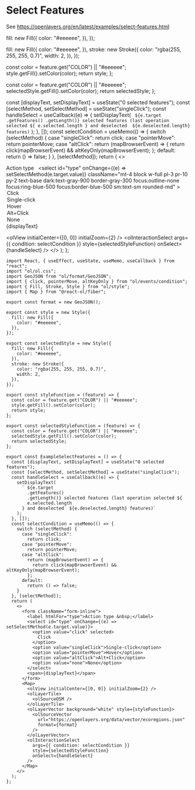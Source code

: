# Select Features

See https://openlayers.org/en/latest/examples/select-features.html



  fill: new Fill({
    color: "#eeeeee",
  }),
});

  fill: new Fill({
    color: "#eeeeee",
  }),
  stroke: new Stroke({
    color: "rgba(255, 255, 255, 0.7)",
    width: 2,
  }),
});

  const color = feature.get("COLOR") || "#eeeeee";
  style.getFill().setColor(color);
  return style;
};

  const color = feature.get("COLOR") || "#eeeeee";
  selectedStyle.getFill().setColor(color);
  return selectedStyle;
};

  const [displayText, setDisplayText] = useState("0 selected features");
  const [selectMethod, setSelectMethod] = useState("singleClick");
  const handleSelect = useCallback((e) => {
    setDisplayText(
      ` ${e.target
        .getFeatures()
        .getLength()} selected features (last operation selected ${
        e.selected.length
      } and deselected  ${e.deselected.length} features)`
    );
  }, []);
  const selectCondition = useMemo(() => {
    switch (selectMethod) {
      case "singleClick":
        return click;
      case "pointerMove":
        return pointerMove;
      case "altClick":
        return (mapBrowserEvent) => {
          return click(mapBrowserEvent) && altKeyOnly(mapBrowserEvent);
        };
      default:
        return () => false;
    }
  }, [selectMethod]);
  return (
    <>
      <form className="form-inline">
        <label htmlFor="type">Action type &nbsp;</label>
        <select
          id="type"
          onChange={(e) => setSelectMethod(e.target.value)}
          className="mt-4 block w-full pl-3 pr-10 py-2 text-base dark:text-gray-900 border-gray-300 focus:outline-none focus:ring-blue-500 focus:border-blue-500 sm:text-sm rounded-md"
        >
          <option value="click" selected>
            Click
          </option>
          <option value="singleClick">Single-click</option>
          <option value="pointerMove">Hover</option>
          <option value="altClick">Alt+Click</option>
          <option value="none">None</option>
        </select>
        <span>{displayText}</span>
      </form>
      <Map className="rounded-xl overflow-hidden mt-4">
        <olView initialCenter={[0, 0]} initialZoom={2} />
        <olLayerTile>
          <olSourceOSM />
        </olLayerTile>
        <olLayerVector background="white" style={styleFunction}>
          <olSourceVector
            url="https://openlayers.org/data/vector/ecoregions.json"
            format={format}
          />
        </olLayerVector>
        <olInteractionSelect
          args={{ condition: selectCondition }}
          style={selectedStyleFunction}
          onSelect={handleSelect}
        />
      </Map>
    </>
  );
};

<ExampleSelectFeatures />

```tsx
import React, { useEffect, useState, useMemo, useCallback } from "react";
import "ol/ol.css";
import GeoJSON from "ol/format/GeoJSON";
import { click, pointerMove, altKeyOnly } from "ol/events/condition";
import { Fill, Stroke, Style } from "ol/style";
import { Map } from "@react-ol/fiber";

export const format = new GeoJSON();

export const style = new Style({
  fill: new Fill({
    color: "#eeeeee",
  }),
});

export const selectedStyle = new Style({
  fill: new Fill({
    color: "#eeeeee",
  }),
  stroke: new Stroke({
    color: "rgba(255, 255, 255, 0.7)",
    width: 2,
  }),
});

export const styleFunction = (feature) => {
  const color = feature.get("COLOR") || "#eeeeee";
  style.getFill().setColor(color);
  return style;
};

export const selectedStyleFunction = (feature) => {
  const color = feature.get("COLOR") || "#eeeeee";
  selectedStyle.getFill().setColor(color);
  return selectedStyle;
};

export const ExampleSelectFeatures = () => {
  const [displayText, setDisplayText] = useState("0 selected features");
  const [selectMethod, setSelectMethod] = useState("singleClick");
  const handleSelect = useCallback((e) => {
    setDisplayText(
      ` ${e.target
        .getFeatures()
        .getLength()} selected features (last operation selected ${
        e.selected.length
      } and deselected  ${e.deselected.length} features)`
    );
  }, []);
  const selectCondition = useMemo(() => {
    switch (selectMethod) {
      case "singleClick":
        return click;
      case "pointerMove":
        return pointerMove;
      case "altClick":
        return (mapBrowserEvent) => {
          return click(mapBrowserEvent) && altKeyOnly(mapBrowserEvent);
        };
      default:
        return () => false;
    }
  }, [selectMethod]);
  return (
    <>
      <form className="form-inline">
        <label htmlFor="type">Action type &nbsp;</label>
        <select id="type" onChange={(e) => setSelectMethod(e.target.value)}>
          <option value="click" selected>
            Click
          </option>
          <option value="singleClick">Single-click</option>
          <option value="pointerMove">Hover</option>
          <option value="altClick">Alt+Click</option>
          <option value="none">None</option>
        </select>
        <span>{displayText}</span>
      </form>
      <Map>
        <olView initialCenter={[0, 0]} initialZoom={2} />
        <olLayerTile>
          <olSourceOSM />
        </olLayerTile>
        <olLayerVector background="white" style={styleFunction}>
          <olSourceVector
            url="https://openlayers.org/data/vector/ecoregions.json"
            format={format}
          />
        </olLayerVector>
        <olInteractionSelect
          args={{ condition: selectCondition }}
          style={selectedStyleFunction}
          onSelect={handleSelect}
        />
      </Map>
    </>
  );
};
```
